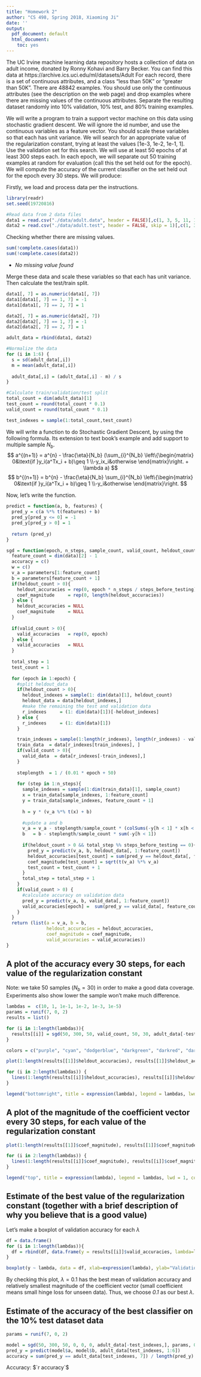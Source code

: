 ```yaml
---
title: "Homework 2"
author: "CS 498, Spring 2018, Xiaoming Ji"
date: ''
output:
  pdf_document: default
  html_document:
    toc: yes
---
```


The UC Irvine machine learning data repository hosts a collection of data on adult income, donated by Ronny Kohavi and Barry Becker. You can find this data at https://archive.ics.uci.edu/ml/datasets/Adult For each record, there is a set of continuous attributes, and a class "less than 50K" or "greater than 50K". There are 48842 examples. You should use only the continuous attributes (see the description on the web page) and drop examples where there are missing values of the continuous attributes. Separate the resulting dataset randomly into 10% validation, 10% test, and 80% training examples.

We will write a program to train a support vector machine on this data using stochastic gradient descent. We will ignore the id number, and use the continuous variables as a feature vector. You should scale these variables so that each has unit variance. We will search for an appropriate value of the regularization constant, trying at least the values [1e-3, 1e-2, 1e-1, 1]. Use the validation set for this search. We will use at least 50 epochs of at least 300 steps each. In each epoch, we will separate out 50 training examples at random for evaluation (call this the set held out for the epoch). We will compute the accuracy of the current classifier on the set held out for the epoch every 30 steps. We will produce:


Firstly, we load and process data per the instructions.
```r
library(readr)
set.seed(19720816)

#Read data from 2 data files
data1 = read.csv("./data/adult.data", header = FALSE)[,c(1, 3, 5, 11, 12, 13, 15)]
data2 = read.csv("./data/adult.test", header = FALSE, skip = 1)[,c(1, 3, 5, 11, 12, 13, 15)]
```
Checking whether there are missing values.
```r
sum(!complete.cases(data1))
sum(!complete.cases(data2))
```
- *No missing value found*

Merge these data and scale these variables so that each has unit variance. Then calculate the test/train split.
```r
data1[, 7] = as.numeric(data1[, 7])
data1[data1[, 7] == 1, 7] = -1
data1[data1[, 7] == 2, 7] = 1

data2[, 7] = as.numeric(data2[, 7])
data2[data2[, 7] == 1, 7] = -1
data2[data2[, 7] == 2, 7] = 1

adult_data = rbind(data1, data2)

#Normalize the data
for (i in 1:6) {
  s = sd(adult_data[,i])
  m = mean(adult_data[,i])
  
  adult_data[,i] = (adult_data[,i] - m) / s
}

#Calculate train/validation/test split
total_count = dim(adult_data)[1]
test_count = round(total_count * 0.1)
valid_count = round(total_count * 0.1)

test_indexes = sample(1:total_count,test_count)
```

We will write a function to do Stochastic Gradient Descent, by using the following formula. Its extension to text book's example and add support to multiple sample $N_b$.
$$
a^{(n+1)} = a^{n} - \frac{\eta}{N_b} (\sum_{i}^{N_b} \left\{\begin{matrix}
0&\text{if }y_i(a^Tx_i + b)\geq 1 
\\-y_ix_i&otherwise
\end{matrix}\right. + \lambda a)
$$
$$
b^{(n+1)} = b^{n} - \frac{\eta}{N_b} \sum_{i}^{N_b} \left\{\begin{matrix}
0&\text{if }y_i(a^Tx_i + b)\geq 1 
\\-y_i&otherwise
\end{matrix}\right.
$$

Now, let's write the function.
```r
predict = function(a, b, features) {
  pred_y = c(a %*% t(features) + b)
  pred_y[pred_y <= 0] = -1
  pred_y[pred_y > 0] = 1
  
  return (pred_y)
}

sgd = function(epoch, n_steps, sample_count, valid_count, heldout_count, steps_before_testing, data, parameters, lambda) {
  feature_count = dim(data)[2] - 1
  accuracy = c()
  w = c()
  v_a = parameters[1:feature_count]
  b = parameters[feature_count + 1]
  if(heldout_count > 0){
    heldout_accuracies = rep(0, epoch * n_steps / steps_before_testing)
    coef_magnitude     = rep(0, length(heldout_accuracies))
  } else {
    heldout_accuracies = NULL
    coef_magnitude     = NULL
  }
  
  if(valid_count > 0){
    valid_accuracies   = rep(0, epoch)
  } else {
    valid_accuracies   = NULL
  }
  
  total_step = 1
  test_count = 1
  
  for (epoch in 1:epoch) {
    #split heldout_data
    if(heldout_count > 0){
      heldout_indexes = sample(1: dim(data)[1], heldout_count)
      heldout_data = data[heldout_indexes,]
      #make the remaining the test and validation data
      r_indexes     = (1: dim(data)[1])[-heldout_indexes]
    } else {
      r_indexes     = (1: dim(data)[1])
    }

    train_indexes = sample(1:length(r_indexes), length(r_indexes) - valid_count)
    train_data  = data[r_indexes[train_indexes], ]
    if(valid_count > 0){
      valid_data  = data[r_indexes[-train_indexes],]
    }
    
    steplength  = 1 / (0.01 * epoch + 50)
    
    for (step in 1:n_steps){
      sample_indexes = sample(1:dim(train_data)[1], sample_count)
      x = train_data[sample_indexes, 1:feature_count]
      y = train_data[sample_indexes, feature_count + 1]
      
      h = y * (v_a %*% t(x) + b)
      
      #update a and b
      v_a = v_a - steplength/sample_count * (colSums(-y[h < 1] * x[h < 1,]) + lambda * v_a)
      b   = b - steplength/sample_count * sum(-y[h < 1])
      
      if(heldout_count > 0 && total_step %% steps_before_testing == 0){
        pred_y = predict(v_a, b, heldout_data[, 1:feature_count])
        heldout_accuracies[test_count] = sum(pred_y == heldout_data[, feature_count + 1]) / heldout_count
        coef_magnitude[test_count] = sqrt(t(v_a) %*% v_a)
        test_count = test_count + 1
      } 
      total_step = total_step + 1
    }
    if(valid_count > 0) {
      #calculate accuracy on validation data
      pred_y = predict(v_a, b, valid_data[, 1:feature_count])
      valid_accuracies[epoch] =  sum(pred_y == valid_data[, feature_count + 1]) / length(pred_y)
    }
  }
  return (list(a = v_a, b = b,
               heldout_accuracies = heldout_accuracies, 
               coef_magnitude = coef_magnitude,
               valid_accuracies = valid_accuracies))
}

```

## A plot of the accuracy every 30 steps, for each value of the regularization constant
Note: we take 50 samples ($N_b = 30$) in order to make a good data coverage. Experiments also show lower the sample won't make much difference.

```r
lambdas =  c(10, 1, 1e-1, 1e-2, 1e-3, 1e-5)
params = runif(7, 0, 2)
results = list()

for (i in 1:length(lambdas)){
  results[[i]] = sgd(50, 300, 50, valid_count, 50, 30, adult_data[-test_indexes,], params, lambdas[i])
}

colors = c("purple", "cyan", "dodgerblue", "darkgreen", "darkred", "darkorange4")

plot(1:length(results[[1]]$heldout_accuracies), results[[1]]$heldout_accuracies, type = "l", ylim=c(0.3,1), xlab="Test Count", ylab="Heldout Accuracy", col=colors[1])

for (i in 2:length(lambdas)) {
  lines(1:length(results[[i]]$heldout_accuracies), results[[i]]$heldout_accuracies, col=colors[i])
}

legend("bottomright", title = expression(lambda), legend = lambdas, lwd = 1, col = colors)
```

## A plot of the magnitude of the coefficient vector every 30 steps, for each value of the regularization constant
```r
plot(1:length(results[[1]]$coef_magnitude), results[[1]]$coef_magnitude, type = "l", xlab="Test Count", ylab="Magnitude of the coefficient vector", col=colors[1])

for (i in 2:length(lambdas)) {
  lines(1:length(results[[i]]$coef_magnitude), results[[i]]$coef_magnitude, col=colors[i])
}

legend("top", title = expression(lambda), legend = lambdas, lwd = 1, col = colors)
```

## Estimate of the best value of the regularization constant (together with a brief description of why you believe that is a good value)

Let's make a boxplot of validation accuracy for each $\lambda$
```r
df = data.frame()
for (i in 1:length(lambdas)){
  df = rbind(df, data.frame(y = results[[i]]$valid_accuracies, lambda=lambdas[i]))
}

boxplot(y ~ lambda, data = df, xlab=expression(lambda), ylab="Validation Accuracy", pch = 20, cex = 2, col = "darkorange", border = "dodgerblue")
```

By checking this plot, $\lambda = 0.1$ has the best mean of validation accuracy and relatively smallest magnitude of the coefficient vector (small coefficient means small hinge loss for unseen data). Thus, we choose *0.1* as our best $\lambda$.

## Estimate of the accuracy of the best classifier on the 10% test dataset data

```r
params = runif(7, 0, 2)

model = sgd(50, 300, 50, 0, 0, 0, adult_data[-test_indexes,], params, 0.1)
pred_y = predict(model$a, model$b, adult_data[test_indexes, 1:6])
accuracy = sum(pred_y == adult_data[test_indexes, 7]) / length(pred_y)
```

Accuracy: $`r accuracy`$
